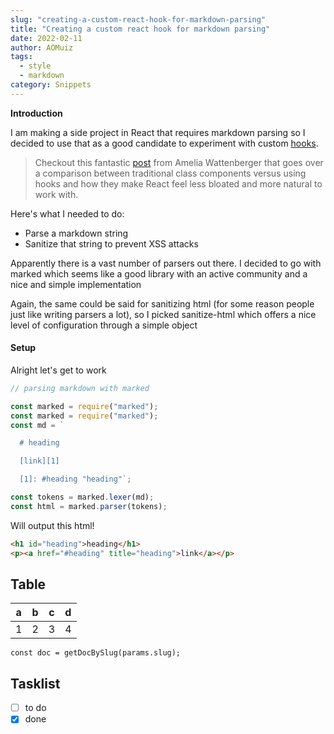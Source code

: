 ```yaml
---
slug: "creating-a-custom-react-hook-for-markdown-parsing"
title: "Creating a custom react hook for markdown parsing"
date: 2022-02-11
author: AOMuiz
tags:
  - style
  - markdown
category: Snippets
---
```


**Introduction**

I am making a side project in React that requires markdown parsing so I decided to use that as a good candidate to experiment with custom [hooks](https://reactjs.org/docs/hooks-intro.html).

> Checkout this fantastic [post](https://wattenberger.com/blog/react-hooks) from Amelia Wattenberger that goes over a comparison between traditional class components versus using hooks and how they make React feel less bloated and more natural to work with.

Here's what I needed to do:

- Parse a markdown string
- Sanitize that string to prevent XSS attacks

Apparently there is a vast number of parsers out there. I decided to go with marked which seems like a good library with an active community and a nice and simple implementation

Again, the same could be said for sanitizing html (for some reason people just like writing parsers a lot), so I picked sanitize-html which offers a nice level of configuration through a simple object

#### Setup

Alright let's get to work

```js
// parsing markdown with marked

const marked = require("marked");
const marked = require("marked");
const md = `

  # heading

  [link][1]

  [1]: #heading "heading"`;

const tokens = marked.lexer(md);
const html = marked.parser(tokens);
```

Will output this html!

```html
<h1 id="heading">heading</h1>
<p><a href="#heading" title="heading">link</a></p>
```

## Table

| a   | b   | c   | d   |
| --- | --- | --- | --- |
| 1   | 2   | 3   | 4   |

```diff-javascript[class="line-numbers"][class="diff-highlight"]
const doc = getDocBySlug(params.slug);
```

## Tasklist

- [ ] to do
- [x] done
